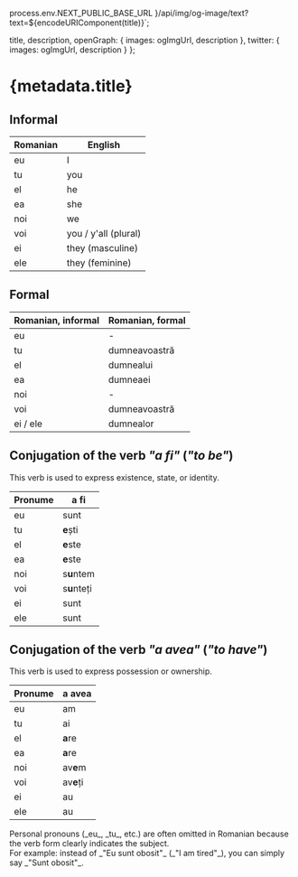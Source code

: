 
  process.env.NEXT_PUBLIC_BASE_URL
}/api/img/og-image/text?text=${encodeURIComponent(title)}`;

  title,
  description,
  openGraph: {
    images: ogImgUrl,
    description
  },
  twitter: {
    images: ogImgUrl,
    description
  }
};

# {metadata.title}

## Informal

| Romanian | English              |
| -------- | -------------------- |
| eu       | I                    |
| tu       | you                  |
| el       | he                   |
| ea       | she                  |
| noi      | we                   |
| voi      | you / y'all (plural) |
| ei       | they (masculine)     |
| ele      | they (feminine)      |

## Formal

| Romanian, informal | Romanian, formal |
| ------------------ | ---------------- |
| eu                 | -                |
| tu                 | dumneavoastră    |
| el                 | dumnealui        |
| ea                 | dumneaei         |
| noi                | -                |
| voi                | dumneavoastră    |
| ei / ele           | dumnealor        |

## Conjugation of the verb _"a fi"_ (_"to be"_)

This verb is used to express existence, state, or identity.

| Pronume | a fi        |
| ------- | ----------- |
| eu      | sunt        |
| tu      | **e**ști    |
| el      | **e**ste    |
| ea      | **e**ste    |
| noi     | s**u**ntem  |
| voi     | s**u**nteți |
| ei      | sunt        |
| ele     | sunt        |

## Conjugation of the verb _"a avea"_ (_"to have"_)

This verb is used to express possession or ownership.

| Pronume | a avea    |
| ------- | --------- |
| eu      | am        |
| tu      | ai        |
| el      | **a**re   |
| ea      | **a**re   |
| noi     | av**e**m  |
| voi     | av**e**ți |
| ei      | au        |
| ele     | au        |

<Attention heading="Note:">
  Personal pronouns (_eu_, _tu_, etc.) are often omitted in Romanian because the
  verb form clearly indicates the subject. <br />
  For example: instead of _"Eu sunt obosit"_ (_"I am tired"_), you can simply say
  _"Sunt obosit"_.
</Attention>
